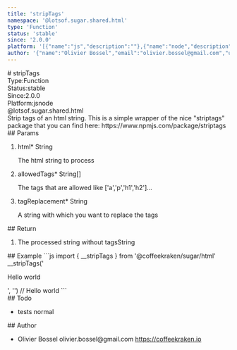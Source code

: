 ```yaml
---
title: 'stripTags'
namespace: '@lotsof.sugar.shared.html'
type: 'Function'
status: 'stable'
since: '2.0.0'
platform: '[{"name":"js","description":""},{"name":"node","description":""}]'
author: '{"name":"Olivier Bossel","email":"olivier.bossel@gmail.com","url":"https://coffeekraken.io"}'
---
```

<div class="docmap-mdx">
# stripTags
<div class="_metas">
<div class="_type"><span class="_type-label">Type:</span><span class="_type-value">Function</span></div>
<div class="_status"><span class="_status-label">Status:</span><span class="_status-value -stable">stable</span></div>
<div class="_since"><span class="_since-label">Since:</span><span class="_since-value">2.0.0</span></div>
<div class="_platform"><span class="_platform-label">Platform:</span><span class="_platform-value">js</span><span class="_platform-value">node</span></div>
</div>
<div class="_namespace">@lotsof.sugar.shared.html</div>
<div class="_description">
Strip tags of an html string.
This is a simple wrapper of the nice &quot;striptags&quot; package that you can find here: https://www.npmjs.com/package/striptags
</div>
<div class="_params">
## Params
<ol class="_list">
<li class="_item">
<span class="_name">html<span class="_required">*</span></span><span class="_default"></span> <span class="_type">String</span>
<p class="_description">The html string to process</p>
</li>
<li class="_item">
<span class="_name">allowedTags<span class="_required">*</span></span><span class="_default"></span> <span class="_type">String&lsqb;&rsqb;</span>
<p class="_description">The tags that are allowed like &lsqb;&apos;a&apos;&comma;&apos;p&apos;&comma;&apos;h1&apos;&comma;&apos;h2&apos;&rsqb;&period;&period;&period;</p>
</li>
<li class="_item">
<span class="_name">tagReplacement<span class="_required">*</span></span><span class="_default"></span> <span class="_type">String</span>
<p class="_description">A string with which you want to replace the tags</p>
</li>
</ol>
</div>
<div class="_return">
## Return
<ol class="_list">
<li class="_item">
<span class="_description">The processed string without tags</span><span class="_default"></span><span class="_type">String</span>
</li>
</ol>
</div>
<div class="_examples">
## Example
```js
import { __stripTags } from '@coffeekraken/sugar/html'
__stripTags('<p><span>Hello</span> world</p>', '<span>') // <span>Hello</span> world
```
</div>
<div class="_todo">
## Todo
<ul class="_list">
<li class="_item">
<span class="_description">tests</span>
<span class="_priority -normal">normal</span>
</li>
</ul>
</div>
<div class="_author">
## Author
<ul class="_list">
<li class="_item">
<span class="_name">Olivier Bossel</span>
<span class="_email">olivier.bossel@gmail.com</span>
<a href="https://coffeekraken.io" target="_blank" class="_url">https://coffeekraken.io</a>
</li>
</ul>
</div>
</div>